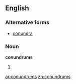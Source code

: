 ==English==

===Alternative forms===
* [[conundra]] {{qualifier|less common}}

===Noun===
'''conundrums''' {{p}}

# {{plural of|[[conundrum#English|conundrum]]}}

[[ar:conundrums]]
[[zh:conundrums]]